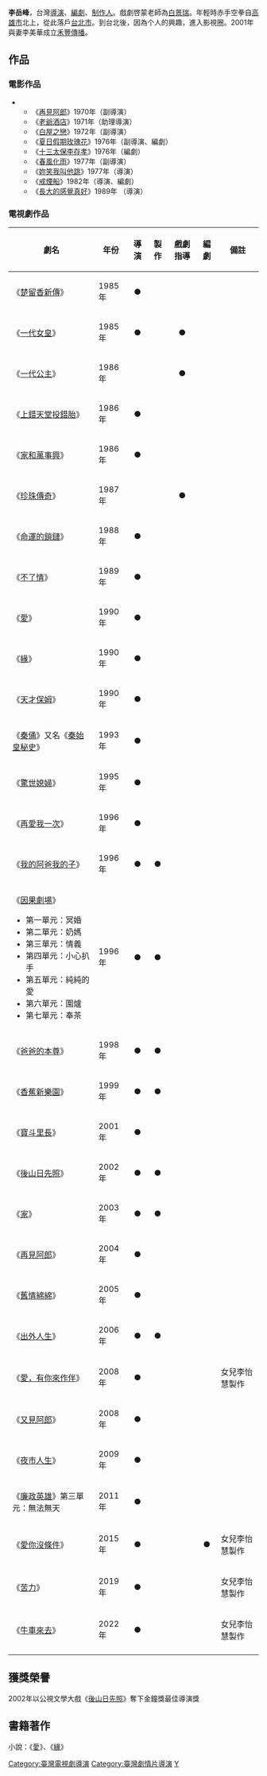 {{unreferenced|time=2011-07-27T17:57:39+00:00}}
{{藝人
| 姓名 = 李岳峰
| 類型 = 導演
| 圖片 = 
| 圖片尺寸 = 
| 圖片簡介 = 
| 本名 = 
| 英文名 = 
| 綽號 = 
| 國籍 = {{ROC}}
| 民族 = 
| 籍貫 = [[臺北市|臺北市]]
| 出生日期 = {{birth year and age|1946|7}}
| 出生地點 = {{TWN}}[[高雄|高雄]]
| 羅馬拼音 = Li Yao-feng
| 逝世日期 =  
| 逝世地點 = 
| 職業 = [[導演|導演]]、[[製作人|製作人]]、[[編劇|編劇]]
| 語言 = [[國語|國語]]、[[台語|台語]]
| 配偶 = {{marriage|李美華|1971|2005}}(歿)
| 兒女 = 兒子：李怡徹（{{age|1972|4|10}}歲）<br>女兒：李怡慧<br>兒子： 
| imdb = 2791269
| 教育程度 = 
| 獎項 = 2002年：《後山日先照》[[電視金鐘獎|電視金鐘獎]]導演獎
| 出身地 = {{TWN}}[[台北|台北]]
| 活躍年代 = 1970年－至今
| 代表作 = [[後山日先照|後山日先照]]、[[出外人生|出外人生]] 
| 經紀公司 =禾豐傳播有限公司 
}}
'''李岳峰'''{{BD|1946年|7月}}，台灣[[導演|導演]]、[[編劇|編劇]]、[[制作人|制作人]]。戲劇啓蒙老師為[[白景瑞|白景瑞]]。年輕時赤手空拳自[[高雄市|高雄市]]北上，從此落戶[[台北市|台北市]]。到台北後，因為个人的興趣，進入影視圈。2001年與妻李美華成立[[禾豐傳播|禾豐傳播]]。

==作品==
===電影作品===
**《[[再見阿郎|再見阿郎]]》1970年（副導演）
**《[[老爺酒店|老爺酒店]]》1971年（助理導演）
**《[[白屋之戀|白屋之戀]]》1972年（副導演）
**《[[夏日假期玫瑰花|夏日假期玫瑰花]]》1976年（副導演、編劇）
**《[[十三太保李存孝|十三太保李存孝]]》1976年（編劇）
**《[[春風化雨|春風化雨]]》1977年（副導演）
**《[[妳笑我叫他跳|妳笑我叫他跳]]》1977年（導演）
**《[[戒煙船|戒煙船]]》1982年（導演、編劇）
**《[[長大的感覺真好|長大的感覺真好]]》1989年 （導演）

===電視劇作品===
{| class="wikitable sortable"
|-
! 劇名 !! 年份 !! 導演 !! 製作 !! 戲劇指導 !! 編劇 !! 備註
|-
|《[[楚留香新傳_(1985年電視劇)|楚留香新傳]]》||1985年||<center>●|| || || ||
|-
|《[[一代女皇|一代女皇]]》||1985年||<center>●|| ||<center>●|| ||
|-
|《[[一代公主|一代公主]]》||1986年|| || ||<center>●|| ||
|- 
|《[[上錯天堂投錯胎|上錯天堂投錯胎]]》||1986年||<center>●|| || || ||
|-
|《[[家和萬事興|家和萬事興]]》||1986年||<center>●|| || || ||
|-
|《[[珍珠傳奇|珍珠傳奇]]》||1987年|| || ||<center>●|| ||
|-
|《[[命運的鎖鏈|命運的鎖鏈]]》||1988年||<center>●|| || || ||
|-
|《[[不了情_(1989年電視劇)|不了情]]》||1989年||<center>●|| || || ||
|-
|《[[愛|愛]]》||1990年||<center>●|| || || || 
|-
|《[[緣|緣]]》||1990年||<center>●|| || || || 
|-
|《[[天才保姆|天才保姆]]》||1990年||<center>●|| || || ||
|-
|《[[秦俑|秦俑]]》又名《[[秦始皇秘史|秦始皇秘史]]》||1993年||<center>●|| || || ||
|-
|《[[驚世媳婦|驚世媳婦]]》||1995年||<center>●|| || || ||
|-
|《[[再愛我一次|再愛我一次]]》||1996年||<center>●|| || || ||
|-
|《[[我的阿爸我的子|我的阿爸我的子]]》||1996年||<center>●||<center>●|| || ||
|-
|《[[因果劇場|因果劇場]]》
*第一單元：冥婚
*第二單元：奶媽
*第三單元：情義
*第四單元：小心扒手
*第五單元：純純的愛
*第六單元：圍爐
*第七單元：奉茶
|1996年||<center>●||<center>●|| || ||
|-
|《[[爸爸的本尊|爸爸的本尊]]》||1998年||<center>●||<center>●|| || ||
|-
|《[[香蕉新樂園_(中視電視劇)|香蕉新樂園]]》||1999年||<center>●||<center>●|| || ||
|-
|《[[寶斗里長|寶斗里長]]》||2001年||<center>●|| || || ||
|-
|《[[後山日先照|後山日先照]]》||2002年||<center>●||<center>●|| || ||
|-
|《[[家_(公視電視劇)|家]]》||2003年||<center>●||<center>●|| || ||
|-
|《[[再見阿郎_(電視劇)|再見阿郎]]》||2004年||<center>●|| || || ||
|-
|《[[舊情綿綿_(電視劇)|舊情綿綿]]》||2005年||<center>●|| || || ||
|-
|《[[出外人生|出外人生]]》||2006年||<center>●||<center>●|| || ||
|-
|《[[愛，有你來作伴|愛，有你來作伴]]》||2008年||<center>●|| ||  || ||女兒李怡慧製作
|-
|《[[又見阿郎|又見阿郎]]》||2008年||<center>●|| || || ||
|-
|《[[夜市人生_(2009年電視劇)|夜市人生]]》||2009年||<center>●|| || || ||
|-
|《[[廉政英雄|廉政英雄]]》第三單元：無法無天||2011年||<center>●|| || || ||
|-
|《[[愛你沒條件|愛你沒條件]]》||2015年||<center>●|| || ||<center>●||女兒李怡慧製作
|-
|《[[苦力_(電視劇)|苦力]]》||2019年||<center>●|| || || ||女兒李怡慧製作
|-
|《[[牛車來去|牛車來去]]》||2022年||<center>●|| || || ||女兒李怡慧製作
|-
|}

==獲獎榮譽==
2002年以公視文學大戲《[[後山日先照|後山日先照]]》奪下金鐘獎最佳導演獎

==書籍著作==
小說：《[[愛|愛]]》、《[[緣|緣]]》

{{金鐘獎戲劇節目導演}}
[[Category:臺灣電視劇導演|Category:臺灣電視劇導演]]
[[Category:臺灣劇情片導演|Category:臺灣劇情片導演]]
[[Category:李姓|Y]]